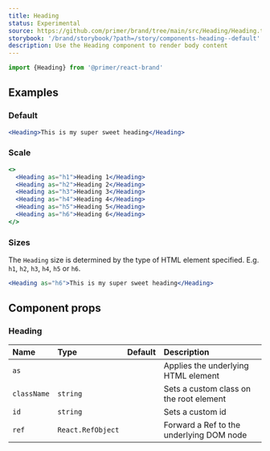 ```yaml
---
title: Heading
status: Experimental
source: https://github.com/primer/brand/tree/main/src/Heading/Heading.tsx
storybook: '/brand/storybook/?path=/story/components-heading--default'
description: Use the Heading component to render body content
---
```



```js
import {Heading} from '@primer/react-brand'
```

## Examples

### Default

```jsx live
<Heading>This is my super sweet heading</Heading>
```

### Scale

```jsx live
<>
  <Heading as="h1">Heading 1</Heading>
  <Heading as="h2">Heading 2</Heading>
  <Heading as="h3">Heading 3</Heading>
  <Heading as="h4">Heading 4</Heading>
  <Heading as="h5">Heading 5</Heading>
  <Heading as="h6">Heading 6</Heading>
</>
```

### Sizes

The `Heading` size is determined by the type of HTML element specified. E.g. `h1`, `h2`, `h3`, `h4`, `h5` or `h6`.

```jsx live
<Heading as="h6">This is my super sweet heading</Heading>
```

## Component props

### Heading

| Name        | Type                                                   |                     Default                      | Description                              |
| :---------- | :----------------------------------------------------- | :----------------------------------------------: | :--------------------------------------- |
| `as`        | <PropTableValues values={HeadingTags} addLineBreaks /> | <PropTableValues values={[defaultHeadingTag]} /> | Applies the underlying HTML element      |
| `className` | `string`                                               |                                                  | Sets a custom class on the root element  |
| `id`        | `string`                                               |                                                  | Sets a custom id                         |
| `ref`       | `React.RefObject`                                      |                                                  | Forward a Ref to the underlying DOM node |
